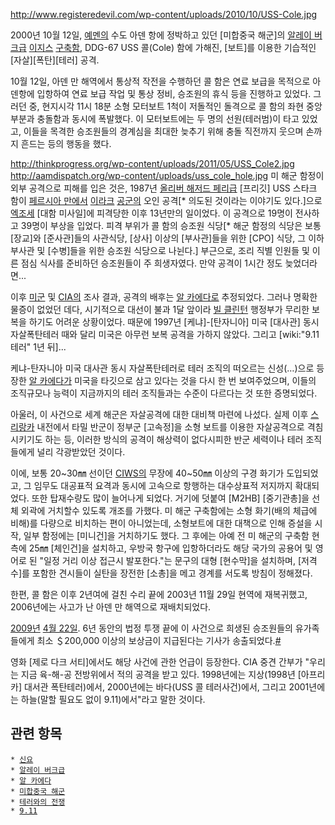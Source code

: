 http://www.registeredevil.com/wp-content/uploads/2010/10/USS-Cole.jpg

2000년 10월 12일, [[예멘]]의 수도 아덴 항에 정박하고 있던 [미합중국 해군]의 [[알레이 버크급]] [[이지스]] [[구축함]], DDG-67 USS 콜(Cole) 함에 가해진, [보트]를 이용한 기습적인 [자살][폭탄][테러] 공격.

10월 12일, 아덴 만 해역에서 통상적 작전을 수행하던 콜 함은 연료 보급을 목적으로 아덴항에 입항하여 연료 보급 작업 및 통상 정비, 승조원의 휴식 등을 진행하고 있었다. 그러던 중, 현지시각 11시 18분 소형 모터보트 1척이 저돌적인 돌격으로 콜 함의 좌현 중앙 부분과 충돌함과 동시에 폭발했다. 이 모터보트에는 두 명의 선원(테러범)이 타고 있었고, 이들을 목격한 승조원들의 경계심을 최대한 늦추기 위해 충돌 직전까지 웃으며 손까지 흔드는 등의 행동을 했다.

http://thinkprogress.org/wp-content/uploads/2011/05/USS_Cole2.jpg
http://aamdispatch.org/wp-content/uploads/uss_cole_hole.jpg
미 해군 함정이 외부 공격으로 피해를 입은 것은, 1987년 [[올리버 해저드 페리급]] [프리깃] USS 스타크 함이 [[페르시아 만]]에서 [[이라크]] [[공군]]의 오인 공격[* 의도된 것이라는 이야기도 있다.]으로 [[엑조세]] [대함 미사일]에 피격당한 이후 13년만의 일이었다. 이 공격으로 19명이 전사하고 39명이 부상을 입었다. 피격 부위가 콜 함의 승조원 식당[* 해군 함정의 식당은 보통 [장교]와 [준사관]들의 사관식당, [상사] 이상의 [부사관]들을 위한 [CPO] 식당, 그 이하 부사관 및 [수병]들을 위한 승조원 식당으로 나뉜다.] 부근으로, 조리 직별 인원들 및 이른 점심 식사를 준비하던 승조원들이 주 희생자였다. 만약 공격이 1시간 정도 늦었더라면...

이후 [[미군]] 및 [[CIA]]의 조사 결과, 공격의 배후는 [[알 카에다]]로 추정되었다. 그러나 명확한 물증이 없었던 데다, 시기적으로 대선이 불과 1달 앞이라 [[빌 클린턴]] 행정부가 무리한 보복을 하기도 어려운 상황이었다. 때문에 1997년 [케냐]-[탄자니아] 미국 [대사관] 동시 자살폭탄테러 때와 달리 미국은 아무런 보복 공격을 가하지 않았다. 그리고 [wiki:"9.11 테러" 1년 뒤]...

케냐-탄자니아 미국 대사관 동시 자살폭탄테러로 테러 조직의 떠오르는 신성(…)으로 등장한 [[알 카에다]]가 미국을 타깃으로 삼고 있다는 것을 다시 한 번 보여주었으며, 이들의 조직규모나 능력이 지금까지의 테러 조직들과는 수준이 다르다는 것 또한 증명되었다.

아울러, 이 사건으로 세계 해군은 자살공격에 대한 대비책 마련에 나섰다. 실제 이후 [[스리랑카]] 내전에서 타밀 반군이 정부군 [고속정]을 소형 보트를 이용한 자살공격으로 격침시키기도 하는 등, 이러한 방식의 공격이 해상력이 없다시피한 반군 세력이나 테러 조직들에게 널리 각광받았던 것이다.

이에, 보통 20~30㎜ 선이던 [[CIWS]]의 무장에 40~50㎜ 이상의 구경 화기가 도입되었고, 그 임무도 대공표적 요격과 동시에 고속으로 항행하는 대수상표적 저지까지 확대되었다. 또한 탑재수량도 많이 늘어나게 되었다. 거기에 덧붙여 [M2HB] [중기관총]을 선체 외곽에 거치할수 있도록 개조를 가했다. 미 해군 구축함에는 소형 화기(배의 체급에 비해)를 다량으로 비치하는 편이 아니었는데, 소형보트에 대한 대책으로 인해 증설을 시작, 일부 함정에는 [미니건]을 거치하기도 했다. 그 후에는 아예 전 미 해군의 구축함 현측에 25㎜ [체인건]을 설치하고, 우방국 항구에 입항하더라도 해당 국가의 공용어 및 영어로 된 "일정 거리 이상 접근시 발포한다."는 문구의 대형 [현수막]을 설치하며, [저격수]를 포함한 견시들이 실탄을 장전한 [소총]을 메고 경계를 서도록 방침이 정해졌다. 

한편, 콜 함은 이후 2년여에 걸친 수리 끝에 2003년 11월 29일 현역에 재복귀했고, 2006년에는 사고가 난 아덴 만 해역으로 재배치되었다.

[[2009년]] [[4월 22일]]. 6년 동안의 법정 투쟁 끝에 이 사건으로 희생된 승조원들의 유가족들에게 최소 ＄200,000 이상의 보상금이 지급된다는 기사가 송출되었다.[http://news.naver.com/main/read.nhn?mode=LSD&mid=sec&sid1=102&oid=001&aid=0002621470 #]

영화 [제로 다크 서티]에서도 해당 사건에 관한 언급이 등장한다. CIA 중견 간부가 "우리는 지금 육-해-공 전방위에서 적의 공격을 받고 있다. 1998년에는 지상(1998년 [아프리카] 대서관 폭탄테러)에서, 2000년에는 바다(USS 콜 테러사건)에서, 그리고 2001년에는 하늘(말할 필요도 없이 9.11)에서"라고 말한 것이다.

== 관련 항목 ==
 * [[신요]]
 * [[알레이 버크급]]
 * [[알 카에다]]
 * [[미합중국 해군]]
 * [[테러와의 전쟁]]
 * [[9.11]]
